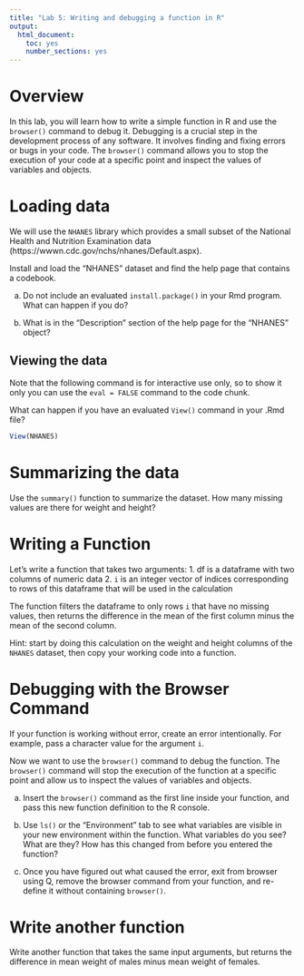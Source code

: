 ```yaml
---
title: "Lab 5: Writing and debugging a function in R"
output: 
  html_document: 
    toc: yes
    number_sections: yes
---
```


# Overview

In this lab, you will learn how to write a simple function in R and use the `browser()` command to debug it. Debugging is a crucial step in the development process of any software. It involves finding and fixing errors or bugs in your code. The `browser()` command allows you to stop the execution of your code at a specific point and inspect the values of variables and objects.

# Loading data

We will use the `NHANES` library which provides a small subset of the National Health and Nutrition Examination data (https://wwwn.cdc.gov/nchs/nhanes/Default.aspx). 

Install and load the "NHANES" dataset and find the help page that contains a codebook. 

a) Do not include an evaluated `install.package()` in your Rmd program. What can happen if you do?

b) What is in the "Description" section of the help page for the "NHANES" object?


## Viewing the data

Note that the following command is for interactive use only, so to show it 
only you can use the `eval = FALSE` command to the code chunk. 

What can happen if you have an evaluated `View()` command in your .Rmd file?

```r
View(NHANES)
```

# Summarizing the data

Use the `summary()` function to summarize the dataset. How many missing values are there for weight and height?

# Writing a Function

Let's write a function that takes two arguments:
1. df is a dataframe with two columns of numeric data
2. `i` is an integer vector of indices corresponding to rows of this dataframe that will be used in the calculation

The function filters the dataframe to only rows `i` that have no missing values, 
then returns the difference in the mean of the first column minus the mean of the second column.

Hint: start by doing this calculation on the weight and height columns of the `NHANES`
dataset, then copy your working code into a function. 


# Debugging with the Browser Command

If your function is working without error, create an error intentionally. For example, pass 
a character value for the argument `i`.

Now we want to use the `browser()` command to debug the function. The `browser()` command will stop the execution of the function at a specific point and allow us to inspect the values of variables and objects. 

a) Insert the `browser()` command as the first line inside your function, and pass this new function
definition to the R console.

b) Use `ls()` or the "Environment" tab to see what variables are visible in your new environment within
the function. What variables do you see? What are they? How has this changed from before you entered the function?

c) Once you have figured out what caused the error, exit from browser using Q, remove the browser command from your function, and re-define it without containing `browser()`.

# Write another function

Write another function that takes the same input arguments, but returns the difference in mean weight of males minus mean weight of females.
